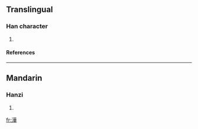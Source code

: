 ==Translingual==
===Han character===
{{Han char|rn=85|rad=水|as=12|sn=15|four=3415<sub>4</sub>|canj=水廿一十 (ETMJ)}}
# {{defn|Han|sort=水12}}
====References====
{{Han ref|kx=0652.190|dkj=18347|dj=1062.160|hdz=31736.080|uh=6F95|ud=28565|bh=E65D|bd=58973}}

----
==Mandarin==
===Hanzi===
{{cmn-hanzi|pin=[[hé]] ([[he2]])|wg=ho<sup>2</sup>}}
# {{defn|Mandarin}}

[[fr:澕]]